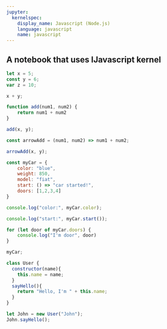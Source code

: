 ---
jupyter:
  kernelspec:
    display_name: Javascript (Node.js)
    language: javascript
    name: javascript
---

## A notebook that uses IJavascript kernel

```{javascript}
let x = 5;
const y = 6;
var z = 10;
```

```{javascript}
x + y;
```

```{javascript}
function add(num1, num2) {
    return num1 + num2
}
```

```{javascript}
add(x, y);
```

```{javascript}
const arrowAdd = (num1, num2) => num1 + num2;
```

```{javascript}
arrowAdd(x, y);
```

```{javascript}
const myCar = {
    color: "blue",
    weight: 850,
    model: "fiat",
    start: () => "car started!",
    doors: [1,2,3,4]
}
```

```{javascript}
console.log("color:", myCar.color);
```

```{javascript}
console.log("start:", myCar.start());
```

```{javascript}
for (let door of myCar.doors) {
    console.log("I'm door", door)
}
```

```{javascript}
myCar;
```

```{javascript}
class User {
  constructor(name){
    this.name = name;
  }
  sayHello(){
    return "Hello, I'm " + this.name;
  }
}
```

```{javascript}
let John = new User("John");
John.sayHello();
```
